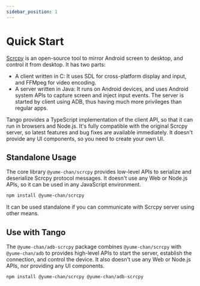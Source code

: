 ```yaml
---
sidebar_position: 1
---
```


# Quick Start

[Scrcpy](https://github.com/Genymobile/scrcpy) is an open-source tool to mirror Android screen to desktop, and control it from desktop. It has two parts:

* A client written in C: It uses SDL for cross-platform display and input, and FFMpeg for video encoding.
* A server written in Java: It runs on Android devices, and uses Android system APIs to capture screen and inject input events. The server is started by client using ADB, thus having much more privileges than regular apps.

Tango provides a TypeScript implementation of the client API, so that it can run in browsers and Node.js. It's fully compatible with the original Scrcpy server, so latest features and bug fixes are available immediately. It doesn't provide any UI components, so you need to create your own UI.

## Standalone Usage

The core library `@yume-chan/scrcpy` provides low-level APIs to serialize and deserialize Scrcpy protocol messages. It doesn't use any Web or Node.js APIs, so it can be used in any JavaScript environment.

```sh npm2yarn
npm install @yume-chan/scrcpy
```

It can be used standalone if you can communicate with Scrcpy server using other means.

## Use with Tango

The `@yume-chan/adb-scrcpy` package combines `@yume-chan/scrcpy` with `@yume-chan/adb` to provides high-level APIs to start the server, establish the connection, and control the device. It also doesn't use any Web or Node.js APIs, nor providing any UI components.

```sh npm2yarn
npm install @yume-chan/scrcpy @yume-chan/adb-scrcpy
```

